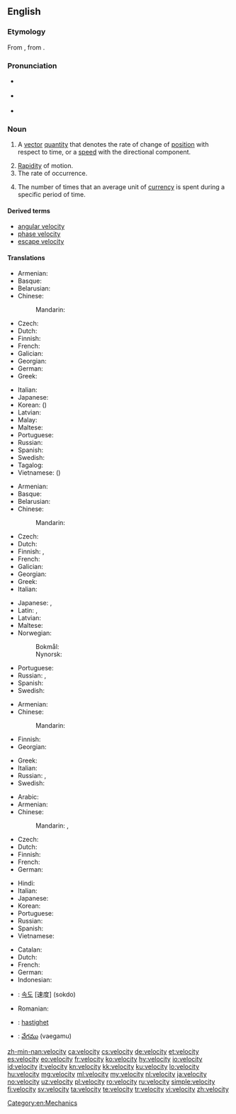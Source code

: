 ==English==
{{wikipedia|dab=velocity (disambiguation)|velocity}}

===Etymology===
From {{etyl|la|en}} {{term|vēlōcitās||speed|lang=la}}, from {{term|vēlōx||fast|lang=la}}.

===Pronunciation===
* {{a|RP}} {{IPA|/vəˈlɒsəti/|lang=en}}
* {{a|GenAm}} {{IPA|/vəˈlɑsəti/|lang=en}}
* {{audio|en-us-velocity.ogg|Audio (US)|lang=en}}

===Noun===
{{en-noun|~|velocities}}

# {{context|physics|lang=en}} A [[vector]] [[quantity]] that denotes the rate of change of [[position]] with respect to time, or a [[speed]] with the directional component.
# [[rapidity|Rapidity]] of motion.
# The rate of occurrence.
# {{context|economics|lang=en}} The number of times that an average unit of [[currency]] is spent during a specific period of time.

====Derived terms====
* [[angular velocity]]
* [[phase velocity]]
* [[escape velocity]]

====Translations====
{{trans-top|vector quantity}}
* Armenian: {{t+|hy|արագություն|tr=aragut’yun}}
* Basque: {{t|eu|lastertasun}}
* Belarusian: {{t|be|ско́расць|f|sc=Cyrl}}
* Chinese:
*: Mandarin: {{t+|cmn|速度|tr=sùdù|sc=Hani}}
* Czech: {{t+|cs|rychlost|f}}
* Dutch: {{t+|nl|snelheid|f}}
* Finnish: {{t+|fi|nopeus}}
* French: {{t+|fr|vitesse|f}}
* Galician: {{t+|gl|velocidade|f}}
* Georgian: {{t|ka|სიჩქარე|sc=Geor}}
* German: {{t+|de|Geschwindigkeit|f}}
* Greek: {{t+|el|ταχύτητα|f|tr=tachýtita|sc=Grek}}
{{trans-mid}}
* Italian: {{t+|it|velocità|f}}
* Japanese: {{t+|ja|速度|tr=[[そくど]], sokudo}}
* Korean: {{t+|ko|속도|sc=Kore}} ({{t+|ko|速度|sc=Kore}})
* Latvian: {{t|lv|ātrums|m}}
* Malay: {{t|ms|halaju}}
* Maltese: {{t|mt|veloċità|f}}
* Portuguese: {{t+|pt|velocidade|f}}
* Russian: {{t+|ru|скорость|f|tr=skórostʹ}}
* Spanish: {{t+|es|velocidad|f}}
* Swedish: {{t+|sv|hastighet|c}}
* Tagalog: {{t|tl|hagibis}}
* Vietnamese: {{t+|vi|tốc độ}} ({{t|vi|速度}})
{{trans-bottom}}

{{trans-top|rapidity of motion}}
* Armenian: {{t+|hy|արագություն|tr=aragut’yun}}
* Basque: {{t|eu|lastertasun}}
* Belarusian: {{t|be|ско́расць|f|sc=Cyrl}}
* Chinese:
*: Mandarin: {{t-needed|cmn}}
* Czech: {{t+|cs|rychlost|f}}
* Dutch: {{t+|nl|snelheid}}
* Finnish: {{t+|fi|vauhti}}, {{t+|fi|nopeus}}
* French: {{t+|fr|vitesse|f}}
* Galician: {{t+|gl|velocidade|f}}
* Georgian: {{t|ka|სისწრაფე|sc=Geor}}
* Greek: {{t+|el|ταχύτητα|f|tr=tachýtita|sc=Grek}}
* Italian: {{t+|it|velocità|f}}
{{trans-mid}}
* Japanese: {{t|ja|速さ|tr=[[はやさ]], hayasa}}, {{t+|ja|速度|tr=[[そくど]], sokudo}}
* Latin: {{t|la|celeritās|f}}, {{t|la|vēlōcitās|f}}
* Latvian: {{t|lv|ātrums|m}}
* Maltese: {{t|mt|veloċità|f}}
* Norwegian:
*: Bokmål: {{t+|nb|hastighet|m|f}}
*: Nynorsk: {{t|nn|hastigheit|f}}
* Portuguese: {{t+|pt|velocidade|f}}
* Russian: {{t+|ru|скорость|f|tr=skórostʹ}}, {{t+|ru|быстрота|f|tr=bystrotá}}
* Spanish: {{t+|es|velocidad|f}}
* Swedish: {{t+|sv|fart|c}}
{{trans-bottom}}

{{trans-top|the rate of occurrence}}
* Armenian: {{t|hy|հաճախություն|tr=hač̣axut’yun}}
* Chinese:
*: Mandarin: {{t-needed|cmn}}
* Finnish: {{t+|fi|vauhti}}
* Georgian: {{t|ka|სიჩქარე|sc=Geor}}
{{trans-mid}}
* Greek: {{t+|el|ταχύτητα|f|tr=tachýtita|sc=Grek}}
* Italian: {{t+|it|velocità|f}}
* Russian: {{t+|ru|скорость|f|tr=skórostʹ}}, {{t+|ru|быстрота|f|tr=bystrotá}}
* Swedish: {{t+|sv|hastighet|c}}
{{trans-bottom}}

{{trans-top|economics}}
* Arabic: {{t-needed|ar}}
* Armenian: {{t+|hy|արագություն|sc=Armn}}
* Chinese:
*: Mandarin: {{t|cmn|周轉率|sc=Hani}}, {{t+|cmn|周转率|tr=zhōuzhuǎnlǜ|sc=Hani}}
* Czech: {{t-needed|cs}}
* Dutch: {{t-needed|nl}}
* Finnish: {{t|fi|kiertonopeus}}
* French: {{t-needed|fr}}
* German: {{t-needed|de}}
{{trans-mid}}
* Hindi: {{t-needed|hi}}
* Italian: {{t-needed|it}}
* Japanese: {{t-needed|ja}}
* Korean: {{t-needed|ko}}
* Portuguese: {{t|pt|velocidade|f}}
* Russian: {{t+|ru|скорость|f|tr=skórostʹ|sc=Cyrl}} {{qualifier|обращения денег}}
* Spanish: {{t-needed|es}}
* Vietnamese: {{t-needed|vi}}
{{trans-bottom}}

{{checktrans-top}}
* Catalan: {{t-check|ca|velocitat|f}}
* Dutch: {{t-check|nl|snelheid|f}}
* French: {{t-check|fr|vitesse|f}}
* German: {{t-check|de|Geschwindigkeit|f}}
* Indonesian: {{t-check|id|cepat|alt=kecepatan}}
* {{ttbc|ko}}: [[속도]] [速度] (sokdo)
{{trans-mid}}
* Romanian: {{t-check|ro|viteză|f}}
* {{ttbc|sv}}: [[hastighet]] {{g|c}}
* {{ttbc|te}}: [[వేగము]] (vaegamu)
{{trans-bottom}}

[[Category:en:Mechanics]]

[[zh-min-nan:velocity]]
[[ca:velocity]]
[[cs:velocity]]
[[de:velocity]]
[[et:velocity]]
[[es:velocity]]
[[eo:velocity]]
[[fr:velocity]]
[[ko:velocity]]
[[hy:velocity]]
[[io:velocity]]
[[id:velocity]]
[[it:velocity]]
[[kn:velocity]]
[[kk:velocity]]
[[ku:velocity]]
[[lo:velocity]]
[[hu:velocity]]
[[mg:velocity]]
[[ml:velocity]]
[[my:velocity]]
[[nl:velocity]]
[[ja:velocity]]
[[no:velocity]]
[[uz:velocity]]
[[pl:velocity]]
[[ro:velocity]]
[[ru:velocity]]
[[simple:velocity]]
[[fi:velocity]]
[[sv:velocity]]
[[ta:velocity]]
[[te:velocity]]
[[tr:velocity]]
[[vi:velocity]]
[[zh:velocity]]